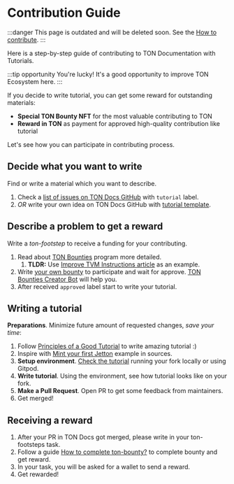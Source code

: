 
# Contribution Guide

:::danger
This page is outdated and will be deleted soon.
See the [How to contribute](/v3/contribute/).
:::

Here is a step-by-step guide of contributing to TON Documentation with Tutorials.

:::tip opportunity
You're lucky! It's a good opportunity to improve TON Ecosystem here.
:::

If you decide to write tutorial, you can get some reward for outstanding materials:
- **Special TON Bounty NFT** for the most valuable contributing to TON
- **Reward in TON** as payment for approved high-quality contribution like tutorial

Let's see how you can participate in contributing process.

## Decide what you want to write

Find or write a material which you want to describe.
1. Check a [list of issues on TON Docs GitHub](https://github.com/ton-community/ton-docs/issues) with `tutorial` label.
2. _OR_ write your own idea on TON Docs GitHub with [tutorial template](https://github.com/ton-community/ton-docs/issues/new?assignees=&labels=feature+%3Asparkles%3A%2Ccontent+%3Afountain_pen%3A&template=suggest_tutorial.yaml&title=Suggest+a+tutorial).

## Describe a problem to get a reward

Write a _ton-footstep_ to receive a funding for your contributing.
1. Read about [TON Bounties](https://github.com/ton-society/grants-and-bounties/blob/main/bounties/BOUNTIES_PROGRAM_GUIDELINES.md) program more detailed.
    1. **TLDR:** Use [Improve TVM Instructions article](https://github.com/ton-society/grants-and-bounties/issues/361) as an example.
2. Write [your own bounty](https://github.com/ton-society/grants-and-bounties/issues/new/choose) to participate and wait for approve. [TON Bounties Creator Bot](https://t.me/footsteps_helper_bot) will help you.
3. After received `approved` label start to write your tutorial.

## Writing a tutorial

**Preparations**. Minimize future amount of requested changes, _save your time_:
1. Follow [Principles of a Good Tutorial](/v3/contribute/style-guide#concepts-and-guidelines) to write amazing tutorial :)
2. Inspire with [Mint your first Jetton](/v3/guidelines/dapps/tutorials/mint-your-first-token) example in sources.
3. **Setup environment**. [Check the tutorial](/v3/contribute#online-one-click-contribution-setup) running your fork locally or using Gitpod.
4. **Write tutorial**. Using the environment, see how tutorial looks like on your fork.
5. **Make a Pull Request**. Open PR to get some feedback from maintainers.
6. Get merged!

## Receiving a reward

1. After your PR in TON Docs got merged, please write in your ton-footsteps task.
2. Follow a guide [How to complete ton-bounty?](https://github.com/ton-society/grants-and-bounties/blob/main/bounties/BOUNTIES_PROGRAM_GUIDELINES.md#got-assigned-submit-a-questbook-proposal) to complete bounty and get reward.
3. In your task, you will be asked for a wallet to send a reward.
4. Get rewarded!

<Feedback />

